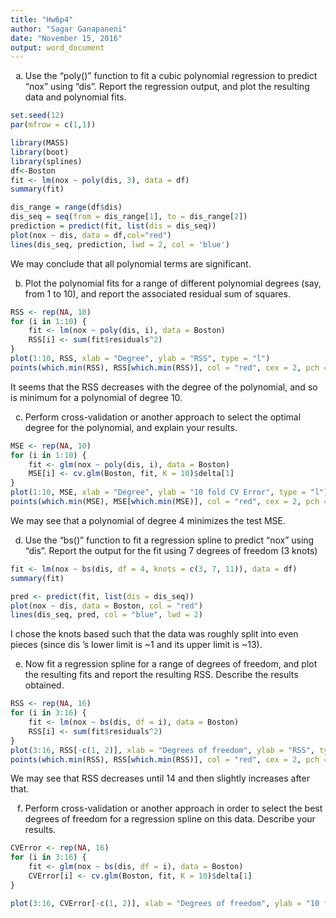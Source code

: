 ---
title: "Hw6p4"
author: "Sagar Ganapaneni"
date: "November 15, 2016"
output: word_document
---

(a)
Use the "poly()" function to fit a cubic polynomial regression to predict "nox" using "dis". Report the regression output, and plot the resulting data and polynomial fits.

```{r}
set.seed(12)
par(mfrow = c(1,1))

library(MASS)
library(boot)
library(splines)
df<-Boston
fit <- lm(nox ~ poly(dis, 3), data = df)
summary(fit)
```

```{r}
dis_range = range(df$dis)
dis_seq = seq(from = dis_range[1], to = dis_range[2])
prediction = predict(fit, list(dis = dis_seq))
plot(nox ~ dis, data = df,col="red")
lines(dis_seq, prediction, lwd = 2, col = 'blue')
```
We may conclude that all polynomial terms are significant.

(b) Plot the polynomial fits for a range of different polynomial degrees (say, from 1 to 10), and report the associated residual sum of squares.


```{r}
RSS <- rep(NA, 10)
for (i in 1:10) {
    fit <- lm(nox ~ poly(dis, i), data = Boston)
    RSS[i] <- sum(fit$residuals^2)
}
plot(1:10, RSS, xlab = "Degree", ylab = "RSS", type = "l")
points(which.min(RSS), RSS[which.min(RSS)], col = "red", cex = 2, pch = 20)

```
It seems that the RSS decreases with the degree of the polynomial, and so is minimum for a polynomial of degree 10.


(c) Perform cross-validation or another approach to select the optimal degree for the polynomial, and explain your results.

```{r}

MSE <- rep(NA, 10)
for (i in 1:10) {
    fit <- glm(nox ~ poly(dis, i), data = Boston)
    MSE[i] <- cv.glm(Boston, fit, K = 10)$delta[1]
}
plot(1:10, MSE, xlab = "Degree", ylab = "10 fold CV Error", type = "l")
points(which.min(MSE), MSE[which.min(MSE)], col = "red", cex = 2, pch = 20)


```
We may see that a polynomial of degree 4 minimizes the test MSE.

(d) Use the "bs()" function to fit a regression spline to predict "nox" using "dis". Report the output for the fit using 7 degrees of freedom (3 knots)

```{r}
fit <- lm(nox ~ bs(dis, df = 4, knots = c(3, 7, 11)), data = df)
summary(fit)
```

```{r}
pred <- predict(fit, list(dis = dis_seq))
plot(nox ~ dis, data = Boston, col = "red")
lines(dis_seq, pred, col = "blue", lwd = 2)
```

I chose the knots based such that the data was roughly split into even pieces (since dis 's lower limit is ~1 and its upper limit is ~13).

(e)
Now fit a regression spline for a range of degrees of freedom, and plot the resulting fits and report the resulting RSS. Describe the results obtained.

```{r}

RSS <- rep(NA, 16)
for (i in 3:16) {
    fit <- lm(nox ~ bs(dis, df = i), data = Boston)
    RSS[i] <- sum(fit$residuals^2)
}
plot(3:16, RSS[-c(1, 2)], xlab = "Degrees of freedom", ylab = "RSS", type = "l")
points(which.min(RSS), RSS[which.min(RSS)], col = "red", cex = 2, pch = 20)

```
We may see that RSS decreases until 14 and then slightly increases after that.

(f) Perform cross-validation or another approach in order to select the best degrees of freedom for a regression spline on this data. Describe your results.

```{r}
CVError <- rep(NA, 16)
for (i in 3:16) {
    fit <- glm(nox ~ bs(dis, df = i), data = Boston)
    CVError[i] <- cv.glm(Boston, fit, K = 10)$delta[1]
}
```

```{r}
plot(3:16, CVError[-c(1, 2)], xlab = "Degrees of freedom", ylab = "10 fold CV Error", type = "l")


```

```{r}

```

```{r}

```

```{r}

```

```{r}

```

```{r}

```

```{r}

```

```{r}

```

```{r}

```

```{r}

```

```{r}

```

```{r}

```

```{r}

```

```{r}

```

```{r}

```

```{r}

```

